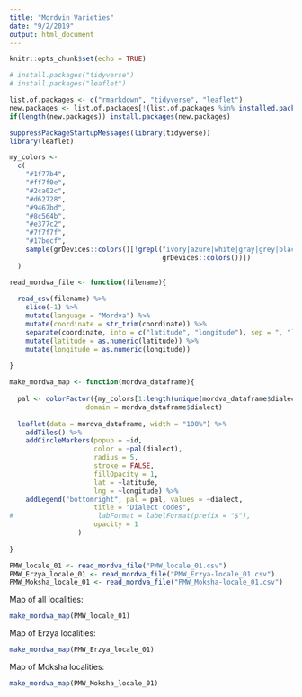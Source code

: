 ```yaml
---
title: "Mordvin Varieties"
date: "9/2/2019"
output: html_document
---
```


```r
knitr::opts_chunk$set(echo = TRUE)
```

```r
# install.packages("tidyverse")
# install.packages("leaflet")

list.of.packages <- c("rmarkdown", "tidyverse", "leaflet")
new.packages <- list.of.packages[!(list.of.packages %in% installed.packages()[,"Package"])]
if(length(new.packages)) install.packages(new.packages)

suppressPackageStartupMessages(library(tidyverse))
library(leaflet)
```


```r

my_colors <-
  c(
    "#1f77b4",
    "#ff7f0e",
    "#2ca02c",
    "#d62728",
    "#9467bd",
    "#8c564b",
    "#e377c2",
    "#7f7f7f",
    "#17becf",
    sample(grDevices::colors()[!grepl("ivory|azure|white|gray|grey|black|pink|1",
                                      grDevices::colors())])
  )

```

```r
read_mordva_file <- function(filename){
  
  read_csv(filename) %>% 
    slice(-1) %>%
    mutate(language = "Mordva") %>%
    mutate(coordinate = str_trim(coordinate)) %>%
    separate(coordinate, into = c("latitude", "longitude"), sep = ", ") %>%
    mutate(latitude = as.numeric(latitude)) %>%
    mutate(longitude = as.numeric(longitude))
  
}

make_mordva_map <- function(mordva_dataframe){
  
  pal <- colorFactor({my_colors[1:length(unique(mordva_dataframe$dialect))]},
                   domain = mordva_dataframe$dialect)
  
  leaflet(data = mordva_dataframe, width = "100%") %>%
    addTiles() %>%
    addCircleMarkers(popup = ~id,
                     color = ~pal(dialect),
                     radius = 5,
                     stroke = FALSE, 
                     fillOpacity = 1,
                     lat = ~latitude,
                     lng = ~longitude) %>%
    addLegend("bottomright", pal = pal, values = ~dialect,
                     title = "Dialect codes",
#                     labFormat = labelFormat(prefix = "$"),
                     opacity = 1
                 )
  
}

PMW_locale_01 <- read_mordva_file("PMW_locale_01.csv")
PMW_Erzya_locale_01 <- read_mordva_file("PMW_Erzya-locale_01.csv")
PMW_Moksha_locale_01 <- read_mordva_file("PMW_Moksha-locale_01.csv")
```

Map of all localities:

```r
make_mordva_map(PMW_locale_01)
```

Map of Erzya localities:

```r
make_mordva_map(PMW_Erzya_locale_01)
```

Map of Moksha localities:

```r
make_mordva_map(PMW_Moksha_locale_01)
```

